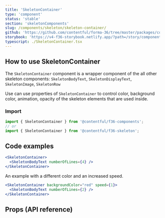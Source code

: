 ```yaml
---
title: 'SkeletonContainer'
type: 'component'
status: 'stable'
section: 'skeletonComponents'
slug: /components/skeleton/skeleton-container/
github: 'https://github.com/contentful/forma-36/tree/master/packages/components/skeleton'
storybook: 'https://v4-f36-storybook.netlify.app/?path=/story/components-skeleton-container--default'
typescript: ./SkeletonContainer.tsx
---
```


## How to use SkeletonContainer

The `SkeletonContainer` component is a wrapper component of the all other skeleton components: `SkeletonBodyText`, `SkeletonDisplayText`, `SkeletonImage`, `SkeletonRow`

Use can use properties of `SkeletonContainer` to control color, background color, animation, opacity of the skeleton elements that are used inside.

### Import

```js static=true
import { SkeletonContainer } from '@contentful/f36-components';
// or
import { SkeletonContainer } from '@contentful/f36-skeleton';
```

## Code examples

```jsx
<SkeletonContainer>
  <SkeletonBodyText numberOfLines={4} />
</SkeletonContainer>
```

An example with a different color and an increased speed.

```jsx
<SkeletonContainer backgroundColor="red" speed={1}>
  <SkeletonBodyText numberOfLines={2} />
</SkeletonContainer>
```

## Props (API reference)

<PropsTable of="SkeletonContainer" />
